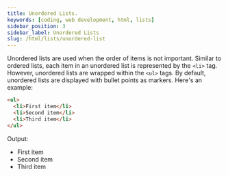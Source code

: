 ```yaml
---
title: Unordered Lists.
keywords: [coding, web development, html, lists]
sidebar_position: 3
sidebar_label: Unordered Lists
slug: /html/lists/unordered-list
---
```




Unordered lists are used when the order of items is not important. Similar to ordered lists, each item in an unordered list is represented by the ```<li>``` tag. However, unordered lists are wrapped within the ```<ul>``` tags. By default, unordered lists are displayed with bullet points as markers. Here's an example:

```html
<ul>
  <li>First item</li>
  <li>Second item</li>
  <li>Third item</li>
</ul>
```
Output:

<BrowserWindow> 

- First item
- Second item
- Third item

</BrowserWindow>